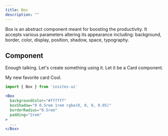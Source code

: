 ```yaml
---
title: Box
description: ""
---
```



Box is an abstract component meant for boosting the productivity. It accepts various
parameters altering its appearance including:
background, border, color, display, position, shadow, space, typography.

## Component

Enough talking. Let's create something using it. Let it be a Card component.

<DemoBox backgroundColor="#F4F8FB">
    <Box
      backgroundColor="#ffffff"
      boxShadow="0 0.5rem 1rem rgba(0, 0, 0, 0.05)"
      borderRadius="0.5rem"
      padding="2rem"
    >
      <Heading size="l">My new favorite card</Heading>
      <Text m={0}>Cool.</Text>
    </Box>
</DemoBox>

```jsx
import { Box } from 'insites-ui'

<Box
  backgroundColor="#ffffff"
  boxShadow="0 0.5rem 1rem rgba(0, 0, 0, 0.05)"
  borderRadius="0.5rem"
  padding="2rem"
>
  ...
</Box>
```

